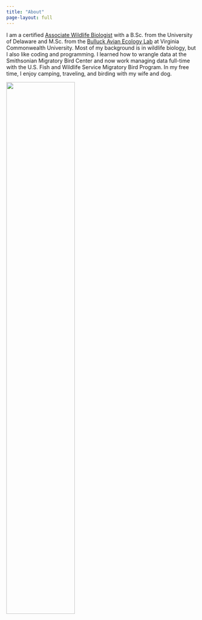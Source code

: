 ---
title: "About"
page-layout: full
---

I am a certified [Associate Wildlife Biologist](https://wildlife.org/learn/professional-development-certification/certification-programs/) with a B.Sc. from the University of Delaware and M.Sc. from the [Bulluck Avian Ecology Lab](https://rampages.us/bullucklab/) at Virginia Commonwealth University. Most of my background is in wildlife biology, but I also like coding and programming. I learned how to wrangle data at the Smithsonian Migratory Bird Center and now work managing data full-time with the U.S. Fish and Wildlife Service Migratory Bird Program. In my free time, I enjoy camping, traveling, and birding with my wife and dog.

![](images/dog.png){fig-alt="A photo of Abby's dog" fig-align="center" width=60%}